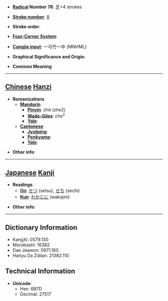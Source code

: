 * '''[[Wiktionary:Chinese radical index| Radical]] Number 78''': [[Wiktionary:Chinese radical index 歹|歹]]+4 strokes

* '''[[Wiktionary:Chinese total strokes index|Stroke number]]''': [[Wiktionary:Chinese total strokes index 8|8]]

* '''Stroke order''': 

* '''[[Wiktionary:Chinese four corner index|Four-Corner System]]''': 

* '''[[Wiktionary:Chinese Cangjie index|Cangjie input]]''': 一弓竹一中 (MNHML)

* '''Graphical Significance and Origin''': 

* '''Common Meaning'''

----

== [[Chinese]] [[Hanzi]] ==

* '''Romanizations'''
** '''[[Mandarin]]'''
*** '''[[Pinyin]]''': zhé (zhe2)
*** '''[[Wade-Giles]]''': che<sup>2</sup>
*** '''[[Yale]]''': 
** '''[[Cantonese]]'''
*** '''[[Jyutping]]''':
*** '''[[Penkyamp]]''': 
*** '''[[Yale]]''': 

* '''Other info''': 

----

== [[Japanese]] [[Kanji]] ==

* '''Readings'''
** '''[[On]]''': [[せつ]] (setsu), [[せち]] (sechi)
** '''[[Kun]]''': [[わかじに]] (wakajini)

* '''Other info''':  

----

== Dictionary Information ==

* KangXi: 0579.130
* Morobashi: 16382
* Dae Jaweon: 0971.160
* Hanyu Da Zidian: 21382.110

== Technical Information ==

* '''Unicode''':
** Hex: 6B7D
** Decimal: 27517